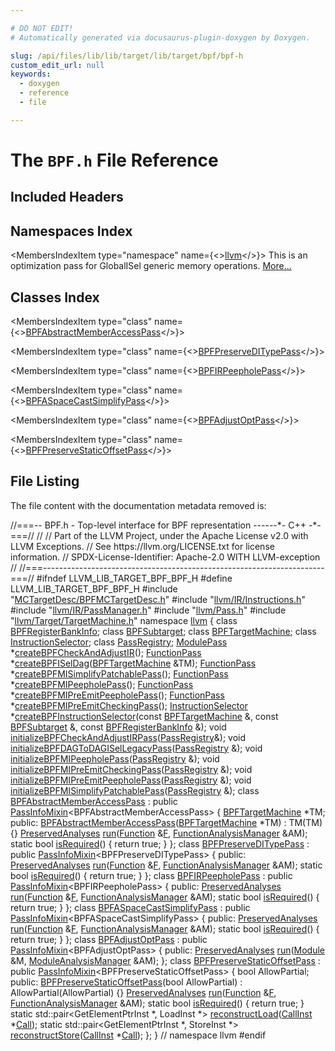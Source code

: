 ```yaml
---

# DO NOT EDIT!
# Automatically generated via docusaurus-plugin-doxygen by Doxygen.

slug: /api/files/lib/lib/target/lib/target/bpf/bpf-h
custom_edit_url: null
keywords:
  - doxygen
  - reference
  - file

---
```





# The `BPF.h` File Reference

<DoxygenPage pluginConfig={pluginConfig}>



## Included Headers

<IncludesList>
<IncludesListItem
  filePath="MCTargetDesc/BPFMCTargetDesc.h"
  permalink="/docs/api/files/lib/lib/target/lib/target/bpf/lib/target/bpf/mctargetdesc/bpfmctargetdesc-h"
  isLocal="true" />
<IncludesListItem
  filePath="llvm/IR/Instructions.h"
  permalink="/docs/api/files/include/include/llvm/include/llvm/ir/instructions-h"
  isLocal="true" />
<IncludesListItem
  filePath="llvm/IR/PassManager.h"
  permalink="/docs/api/files/include/include/llvm/include/llvm/ir/passmanager-h"
  isLocal="true" />
<IncludesListItem
  filePath="llvm/Pass.h"
  permalink="/docs/api/files/include/include/llvm/pass-h"
  isLocal="true" />
<IncludesListItem
  filePath="llvm/Target/TargetMachine.h"
  permalink="/docs/api/files/include/include/llvm/include/llvm/target/targetmachine-h"
  isLocal="true" />
</IncludesList>

## Namespaces Index

<MembersIndex>

<MembersIndexItem
  type="namespace"
  name={<><a href="/docs/api/namespaces/llvm">llvm</a></>}>
This is an optimization pass for GlobalISel generic memory operations. <a href="/docs/api/namespaces/llvm/#details">More...</a>
</MembersIndexItem>

</MembersIndex>

## Classes Index

<MembersIndex>

<MembersIndexItem
  type="class"
  name={<><a href="/docs/api/classes/llvm/bpfabstractmemberaccesspass">BPFAbstractMemberAccessPass</a></>}>
</MembersIndexItem>

<MembersIndexItem
  type="class"
  name={<><a href="/docs/api/classes/llvm/bpfpreserveditypepass">BPFPreserveDITypePass</a></>}>
</MembersIndexItem>

<MembersIndexItem
  type="class"
  name={<><a href="/docs/api/classes/llvm/bpfirpeepholepass">BPFIRPeepholePass</a></>}>
</MembersIndexItem>

<MembersIndexItem
  type="class"
  name={<><a href="/docs/api/classes/llvm/bpfaspacecastsimplifypass">BPFASpaceCastSimplifyPass</a></>}>
</MembersIndexItem>

<MembersIndexItem
  type="class"
  name={<><a href="/docs/api/classes/llvm/bpfadjustoptpass">BPFAdjustOptPass</a></>}>
</MembersIndexItem>

<MembersIndexItem
  type="class"
  name={<><a href="/docs/api/classes/llvm/bpfpreservestaticoffsetpass">BPFPreserveStaticOffsetPass</a></>}>
</MembersIndexItem>

</MembersIndex>


## File Listing

The file content with the documentation metadata removed is:

<ProgramListing>

<Link id="l00001" /><CodeLine lineNumber="1"><Highlight kind="comment">//===-- BPF.h - Top-level interface for BPF representation ------&#42;- C++ -&#42;-===//</Highlight><Highlight kind="normal"></Highlight></CodeLine>
<Link id="l00002" /><CodeLine lineNumber="2"><Highlight kind="normal"></Highlight><Highlight kind="comment">//</Highlight><Highlight kind="normal"></Highlight></CodeLine>
<Link id="l00003" /><CodeLine lineNumber="3"><Highlight kind="normal"></Highlight><Highlight kind="comment">// Part of the LLVM Project, under the Apache License v2.0 with LLVM Exceptions.</Highlight><Highlight kind="normal"></Highlight></CodeLine>
<Link id="l00004" /><CodeLine lineNumber="4"><Highlight kind="normal"></Highlight><Highlight kind="comment">// See https://llvm.org/LICENSE.txt for license information.</Highlight><Highlight kind="normal"></Highlight></CodeLine>
<Link id="l00005" /><CodeLine lineNumber="5"><Highlight kind="normal"></Highlight><Highlight kind="comment">// SPDX-License-Identifier: Apache-2.0 WITH LLVM-exception</Highlight><Highlight kind="normal"></Highlight></CodeLine>
<Link id="l00006" /><CodeLine lineNumber="6"><Highlight kind="normal"></Highlight><Highlight kind="comment">//</Highlight><Highlight kind="normal"></Highlight></CodeLine>
<Link id="l00007" /><CodeLine lineNumber="7"><Highlight kind="normal"></Highlight><Highlight kind="comment">//===----------------------------------------------------------------------===//</Highlight><Highlight kind="normal"></Highlight></CodeLine>
<Link id="l00008" /><CodeLine lineNumber="8"><Highlight kind="normal"></Highlight></CodeLine>
<Link id="l00009" /><CodeLine lineNumber="9"><Highlight kind="normal"></Highlight><Highlight kind="preprocessor">#ifndef LLVM&#95;LIB&#95;TARGET&#95;BPF&#95;BPF&#95;H</Highlight><Highlight kind="normal"></Highlight></CodeLine>
<Link id="l00010" /><CodeLine lineNumber="10"><Highlight kind="normal"></Highlight><Highlight kind="preprocessor">#define LLVM&#95;LIB&#95;TARGET&#95;BPF&#95;BPF&#95;H</Highlight><Highlight kind="normal"></Highlight></CodeLine>
<Link id="l00011" /><CodeLine lineNumber="11"><Highlight kind="normal"></Highlight></CodeLine>
<Link id="l00012" /><CodeLine lineNumber="12"><Highlight kind="normal"></Highlight><Highlight kind="preprocessor">#include &quot;<a href="/docs/api/files/lib/lib/target/lib/target/bpf/lib/target/bpf/mctargetdesc/bpfmctargetdesc-h">MCTargetDesc/BPFMCTargetDesc.h</a>&quot;</Highlight><Highlight kind="normal"></Highlight></CodeLine>
<Link id="l00013" /><CodeLine lineNumber="13"><Highlight kind="normal"></Highlight><Highlight kind="preprocessor">#include &quot;<a href="/docs/api/files/include/include/llvm/include/llvm/ir/instructions-h">llvm/IR/Instructions.h</a>&quot;</Highlight><Highlight kind="normal"></Highlight></CodeLine>
<Link id="l00014" /><CodeLine lineNumber="14"><Highlight kind="normal"></Highlight><Highlight kind="preprocessor">#include &quot;<a href="/docs/api/files/include/include/llvm/include/llvm/ir/passmanager-h">llvm/IR/PassManager.h</a>&quot;</Highlight><Highlight kind="normal"></Highlight></CodeLine>
<Link id="l00015" /><CodeLine lineNumber="15"><Highlight kind="normal"></Highlight><Highlight kind="preprocessor">#include &quot;<a href="/docs/api/files/include/include/llvm/pass-h">llvm/Pass.h</a>&quot;</Highlight><Highlight kind="normal"></Highlight></CodeLine>
<Link id="l00016" /><CodeLine lineNumber="16"><Highlight kind="normal"></Highlight><Highlight kind="preprocessor">#include &quot;<a href="/docs/api/files/include/include/llvm/include/llvm/target/targetmachine-h">llvm/Target/TargetMachine.h</a>&quot;</Highlight><Highlight kind="normal"></Highlight></CodeLine>
<Link id="l00017" /><CodeLine lineNumber="17"><Highlight kind="normal"></Highlight></CodeLine>
<Link id="l00018" /><CodeLine lineNumber="18"><Highlight kind="normal"></Highlight><Highlight kind="keyword">namespace </Highlight><Highlight kind="normal"><a href="/docs/api/namespaces/llvm">llvm</a> &#123;</Highlight></CodeLine>
<Link id="l00019" /><CodeLine lineNumber="19"><Highlight kind="normal"></Highlight><Highlight kind="keyword">class </Highlight><Highlight kind="normal"><a href="/docs/api/classes/llvm/bpfregisterbankinfo">BPFRegisterBankInfo</a>;</Highlight></CodeLine>
<Link id="l00020" /><CodeLine lineNumber="20"><Highlight kind="normal"></Highlight><Highlight kind="keyword">class </Highlight><Highlight kind="normal"><a href="/docs/api/classes/llvm/bpfsubtarget">BPFSubtarget</a>;</Highlight></CodeLine>
<Link id="l00021" /><CodeLine lineNumber="21"><Highlight kind="normal"></Highlight><Highlight kind="keyword">class </Highlight><Highlight kind="normal"><a href="/docs/api/classes/llvm/bpftargetmachine">BPFTargetMachine</a>;</Highlight></CodeLine>
<Link id="l00022" /><CodeLine lineNumber="22"><Highlight kind="normal"></Highlight><Highlight kind="keyword">class </Highlight><Highlight kind="normal"><a href="/docs/api/classes/llvm/instructionselector">InstructionSelector</a>;</Highlight></CodeLine>
<Link id="l00023" /><CodeLine lineNumber="23"><Highlight kind="normal"></Highlight><Highlight kind="keyword">class </Highlight><Highlight kind="normal"><a href="/docs/api/classes/llvm/passregistry">PassRegistry</a>;</Highlight></CodeLine>
<Link id="l00024" /><CodeLine lineNumber="24"><Highlight kind="normal"></Highlight></CodeLine>
<Link id="l00025" /><CodeLine lineNumber="25" lineLink="/docs/api/namespaces/llvm/#a3b4345043db48b0bcf86d7f32fd3fb98"><Highlight kind="normal"><a href="/docs/api/classes/llvm/modulepass">ModulePass</a> &#42;<a href="/docs/api/namespaces/llvm/#a3b4345043db48b0bcf86d7f32fd3fb98">createBPFCheckAndAdjustIR</a>();</Highlight></CodeLine>
<Link id="l00026" /><CodeLine lineNumber="26"><Highlight kind="normal"></Highlight></CodeLine>
<Link id="l00027" /><CodeLine lineNumber="27"><Highlight kind="normal"><a href="/docs/api/classes/llvm/functionpass">FunctionPass</a> &#42;<a href="/docs/api/namespaces/llvm/#acfb950896fb58b4088c8dd203f4330ef">createBPFISelDag</a>(<a href="/docs/api/classes/llvm/bpftargetmachine">BPFTargetMachine</a> &amp;TM);</Highlight></CodeLine>
<Link id="l00028" /><CodeLine lineNumber="28" lineLink="/docs/api/namespaces/llvm/#a2040605c72195ccb9cef5d15eafe0704"><Highlight kind="normal"><a href="/docs/api/classes/llvm/functionpass">FunctionPass</a> &#42;<a href="/docs/api/namespaces/llvm/#a2040605c72195ccb9cef5d15eafe0704">createBPFMISimplifyPatchablePass</a>();</Highlight></CodeLine>
<Link id="l00029" /><CodeLine lineNumber="29" lineLink="/docs/api/namespaces/llvm/#a5ba2d2b5b19aa3633b7c70561fd21f81"><Highlight kind="normal"><a href="/docs/api/classes/llvm/functionpass">FunctionPass</a> &#42;<a href="/docs/api/namespaces/llvm/#a5ba2d2b5b19aa3633b7c70561fd21f81">createBPFMIPeepholePass</a>();</Highlight></CodeLine>
<Link id="l00030" /><CodeLine lineNumber="30" lineLink="/docs/api/namespaces/llvm/#a4fd1ac6167db52a10634eb19f86731c0"><Highlight kind="normal"><a href="/docs/api/classes/llvm/functionpass">FunctionPass</a> &#42;<a href="/docs/api/namespaces/llvm/#a4fd1ac6167db52a10634eb19f86731c0">createBPFMIPreEmitPeepholePass</a>();</Highlight></CodeLine>
<Link id="l00031" /><CodeLine lineNumber="31" lineLink="/docs/api/namespaces/llvm/#a2b40c47c0e58750b5ef86bdbdab92045"><Highlight kind="normal"><a href="/docs/api/classes/llvm/functionpass">FunctionPass</a> &#42;<a href="/docs/api/namespaces/llvm/#a2b40c47c0e58750b5ef86bdbdab92045">createBPFMIPreEmitCheckingPass</a>();</Highlight></CodeLine>
<Link id="l00032" /><CodeLine lineNumber="32"><Highlight kind="normal"></Highlight></CodeLine>
<Link id="l00033" /><CodeLine lineNumber="33"><Highlight kind="normal"><a href="/docs/api/classes/llvm/instructionselector">InstructionSelector</a> &#42;<a href="/docs/api/namespaces/llvm/#addd8f2ab41b6945050844e9b35ed34ab">createBPFInstructionSelector</a>(</Highlight><Highlight kind="keyword">const</Highlight><Highlight kind="normal"> <a href="/docs/api/classes/llvm/bpftargetmachine">BPFTargetMachine</a> &amp;,</Highlight></CodeLine>
<Link id="l00034" /><CodeLine lineNumber="34"><Highlight kind="normal">                                                  </Highlight><Highlight kind="keyword">const</Highlight><Highlight kind="normal"> <a href="/docs/api/classes/llvm/bpfsubtarget">BPFSubtarget</a> &amp;,</Highlight></CodeLine>
<Link id="l00035" /><CodeLine lineNumber="35"><Highlight kind="normal">                                                  </Highlight><Highlight kind="keyword">const</Highlight><Highlight kind="normal"> <a href="/docs/api/classes/llvm/bpfregisterbankinfo">BPFRegisterBankInfo</a> &amp;);</Highlight></CodeLine>
<Link id="l00036" /><CodeLine lineNumber="36"><Highlight kind="normal"></Highlight></CodeLine>
<Link id="l00037" /><CodeLine lineNumber="37" lineLink="/docs/api/namespaces/llvm/#aae17271b2ca061b006eed7cafd19a394"><Highlight kind="normal"></Highlight><Highlight kind="keywordtype">void</Highlight><Highlight kind="normal"> <a href="/docs/api/namespaces/llvm/#aae17271b2ca061b006eed7cafd19a394">initializeBPFCheckAndAdjustIRPass</a>(<a href="/docs/api/classes/llvm/passregistry">PassRegistry</a>&amp;);</Highlight></CodeLine>
<Link id="l00038" /><CodeLine lineNumber="38" lineLink="/docs/api/namespaces/llvm/#ae5b6097ee8b58f791efc392d3ffab9ff"><Highlight kind="normal"></Highlight><Highlight kind="keywordtype">void</Highlight><Highlight kind="normal"> <a href="/docs/api/namespaces/llvm/#ae5b6097ee8b58f791efc392d3ffab9ff">initializeBPFDAGToDAGISelLegacyPass</a>(<a href="/docs/api/classes/llvm/passregistry">PassRegistry</a> &amp;);</Highlight></CodeLine>
<Link id="l00039" /><CodeLine lineNumber="39" lineLink="/docs/api/namespaces/llvm/#a4fecd337a629bb1500def6e7566b78cd"><Highlight kind="normal"></Highlight><Highlight kind="keywordtype">void</Highlight><Highlight kind="normal"> <a href="/docs/api/namespaces/llvm/#a4fecd337a629bb1500def6e7566b78cd">initializeBPFMIPeepholePass</a>(<a href="/docs/api/classes/llvm/passregistry">PassRegistry</a> &amp;);</Highlight></CodeLine>
<Link id="l00040" /><CodeLine lineNumber="40" lineLink="/docs/api/namespaces/llvm/#abf4089cbaeca5ce2f4c0e5220ea21f4f"><Highlight kind="normal"></Highlight><Highlight kind="keywordtype">void</Highlight><Highlight kind="normal"> <a href="/docs/api/namespaces/llvm/#abf4089cbaeca5ce2f4c0e5220ea21f4f">initializeBPFMIPreEmitCheckingPass</a>(<a href="/docs/api/classes/llvm/passregistry">PassRegistry</a> &amp;);</Highlight></CodeLine>
<Link id="l00041" /><CodeLine lineNumber="41" lineLink="/docs/api/namespaces/llvm/#a10cb982b901b6fd075a910bb02d04b37"><Highlight kind="normal"></Highlight><Highlight kind="keywordtype">void</Highlight><Highlight kind="normal"> <a href="/docs/api/namespaces/llvm/#a10cb982b901b6fd075a910bb02d04b37">initializeBPFMIPreEmitPeepholePass</a>(<a href="/docs/api/classes/llvm/passregistry">PassRegistry</a> &amp;);</Highlight></CodeLine>
<Link id="l00042" /><CodeLine lineNumber="42" lineLink="/docs/api/namespaces/llvm/#a1d5ab873d15a89bf418ebb6183e6ff72"><Highlight kind="normal"></Highlight><Highlight kind="keywordtype">void</Highlight><Highlight kind="normal"> <a href="/docs/api/namespaces/llvm/#a1d5ab873d15a89bf418ebb6183e6ff72">initializeBPFMISimplifyPatchablePass</a>(<a href="/docs/api/classes/llvm/passregistry">PassRegistry</a> &amp;);</Highlight></CodeLine>
<Link id="l00043" /><CodeLine lineNumber="43"><Highlight kind="normal"></Highlight></CodeLine>
<Link id="l00044" /><CodeLine lineNumber="44" lineLink="/docs/api/classes/llvm/bpfabstractmemberaccesspass"><Highlight kind="normal"></Highlight><Highlight kind="keyword">class </Highlight><Highlight kind="normal"><a href="/docs/api/classes/llvm/bpfabstractmemberaccesspass/#a4156d81bbcf43b70ad5253abd8fb8347">BPFAbstractMemberAccessPass</a></Highlight></CodeLine>
<Link id="l00045" /><CodeLine lineNumber="45"><Highlight kind="normal">    : </Highlight><Highlight kind="keyword">public</Highlight><Highlight kind="normal"> <a href="/docs/api/structs/llvm/passinfomixin">PassInfoMixin</a>&lt;BPFAbstractMemberAccessPass&gt; &#123;</Highlight></CodeLine>
<Link id="l00046" /><CodeLine lineNumber="46"><Highlight kind="normal">  <a href="/docs/api/classes/llvm/bpftargetmachine">BPFTargetMachine</a> &#42;TM;</Highlight></CodeLine>
<Link id="l00047" /><CodeLine lineNumber="47"><Highlight kind="normal"></Highlight></CodeLine>
<Link id="l00048" /><CodeLine lineNumber="48"><Highlight kind="normal"></Highlight><Highlight kind="keyword">public</Highlight><Highlight kind="normal">:</Highlight></CodeLine>
<Link id="l00049" /><CodeLine lineNumber="49" lineLink="/docs/api/classes/llvm/bpfabstractmemberaccesspass/#a4156d81bbcf43b70ad5253abd8fb8347"><Highlight kind="normal">  <a href="/docs/api/classes/llvm/bpfabstractmemberaccesspass/#a4156d81bbcf43b70ad5253abd8fb8347">BPFAbstractMemberAccessPass</a>(<a href="/docs/api/classes/llvm/bpftargetmachine">BPFTargetMachine</a> &#42;TM) : TM(TM) &#123;&#125;</Highlight></CodeLine>
<Link id="l00050" /><CodeLine lineNumber="50"><Highlight kind="normal">  <a href="/docs/api/classes/llvm/preservedanalyses">PreservedAnalyses</a> <a href="/docs/api/classes/llvm/bpfabstractmemberaccesspass/#a6dc0d5add9dd3e49bf053ce9eed7a998">run</a>(<a href="/docs/api/classes/llvm/function">Function</a> &amp;<a href="/docs/api/files/lib/lib/support/md5-cpp/#a96d73bbd7af15cb1fc38c3f4a3bd82e9">F</a>, <a href="/docs/api/namespaces/llvm/#adce09a5a0de0e3177eb00e932734af2f">FunctionAnalysisManager</a> &amp;AM);</Highlight></CodeLine>
<Link id="l00051" /><CodeLine lineNumber="51"><Highlight kind="normal"></Highlight></CodeLine>
<Link id="l00052" /><CodeLine lineNumber="52" lineLink="/docs/api/classes/llvm/bpfabstractmemberaccesspass/#a39c8c267e15bedcac9bb2487b5d6cba0"><Highlight kind="normal">  </Highlight><Highlight kind="keyword">static</Highlight><Highlight kind="normal"> </Highlight><Highlight kind="keywordtype">bool</Highlight><Highlight kind="normal"> <a href="/docs/api/classes/llvm/bpfabstractmemberaccesspass/#a39c8c267e15bedcac9bb2487b5d6cba0">isRequired</a>() &#123; </Highlight><Highlight kind="keywordflow">return</Highlight><Highlight kind="normal"> </Highlight><Highlight kind="keyword">true</Highlight><Highlight kind="normal">; &#125;</Highlight></CodeLine>
<Link id="l00053" /><CodeLine lineNumber="53"><Highlight kind="normal">&#125;;</Highlight></CodeLine>
<Link id="l00054" /><CodeLine lineNumber="54"><Highlight kind="normal"></Highlight></CodeLine>
<Link id="l00055" /><CodeLine lineNumber="55" lineLink="/docs/api/classes/llvm/bpfpreserveditypepass"><Highlight kind="normal"></Highlight><Highlight kind="keyword">class </Highlight><Highlight kind="normal"><a href="/docs/api/classes/llvm/bpfpreserveditypepass">BPFPreserveDITypePass</a> : </Highlight><Highlight kind="keyword">public</Highlight><Highlight kind="normal"> <a href="/docs/api/structs/llvm/passinfomixin">PassInfoMixin</a>&lt;BPFPreserveDITypePass&gt; &#123;</Highlight></CodeLine>
<Link id="l00056" /><CodeLine lineNumber="56"><Highlight kind="normal"></Highlight><Highlight kind="keyword">public</Highlight><Highlight kind="normal">:</Highlight></CodeLine>
<Link id="l00057" /><CodeLine lineNumber="57"><Highlight kind="normal">  <a href="/docs/api/classes/llvm/preservedanalyses">PreservedAnalyses</a> <a href="/docs/api/classes/llvm/bpfpreserveditypepass/#ae1e68a4457f7157f360590db8094edc4">run</a>(<a href="/docs/api/classes/llvm/function">Function</a> &amp;<a href="/docs/api/files/lib/lib/support/md5-cpp/#a96d73bbd7af15cb1fc38c3f4a3bd82e9">F</a>, <a href="/docs/api/namespaces/llvm/#adce09a5a0de0e3177eb00e932734af2f">FunctionAnalysisManager</a> &amp;AM);</Highlight></CodeLine>
<Link id="l00058" /><CodeLine lineNumber="58"><Highlight kind="normal"></Highlight></CodeLine>
<Link id="l00059" /><CodeLine lineNumber="59" lineLink="/docs/api/classes/llvm/bpfpreserveditypepass/#a4b53a0b5eed932e17963e8f15b67bf43"><Highlight kind="normal">  </Highlight><Highlight kind="keyword">static</Highlight><Highlight kind="normal"> </Highlight><Highlight kind="keywordtype">bool</Highlight><Highlight kind="normal"> <a href="/docs/api/classes/llvm/bpfpreserveditypepass/#a4b53a0b5eed932e17963e8f15b67bf43">isRequired</a>() &#123; </Highlight><Highlight kind="keywordflow">return</Highlight><Highlight kind="normal"> </Highlight><Highlight kind="keyword">true</Highlight><Highlight kind="normal">; &#125;</Highlight></CodeLine>
<Link id="l00060" /><CodeLine lineNumber="60"><Highlight kind="normal">&#125;;</Highlight></CodeLine>
<Link id="l00061" /><CodeLine lineNumber="61"><Highlight kind="normal"></Highlight></CodeLine>
<Link id="l00062" /><CodeLine lineNumber="62" lineLink="/docs/api/classes/llvm/bpfirpeepholepass"><Highlight kind="normal"></Highlight><Highlight kind="keyword">class </Highlight><Highlight kind="normal"><a href="/docs/api/classes/llvm/bpfirpeepholepass">BPFIRPeepholePass</a> : </Highlight><Highlight kind="keyword">public</Highlight><Highlight kind="normal"> <a href="/docs/api/structs/llvm/passinfomixin">PassInfoMixin</a>&lt;BPFIRPeepholePass&gt; &#123;</Highlight></CodeLine>
<Link id="l00063" /><CodeLine lineNumber="63"><Highlight kind="normal"></Highlight><Highlight kind="keyword">public</Highlight><Highlight kind="normal">:</Highlight></CodeLine>
<Link id="l00064" /><CodeLine lineNumber="64"><Highlight kind="normal">  <a href="/docs/api/classes/llvm/preservedanalyses">PreservedAnalyses</a> <a href="/docs/api/classes/llvm/bpfirpeepholepass/#abf9fca0eab24cbc96c2d0c2c2a1438a4">run</a>(<a href="/docs/api/classes/llvm/function">Function</a> &amp;<a href="/docs/api/files/lib/lib/support/md5-cpp/#a96d73bbd7af15cb1fc38c3f4a3bd82e9">F</a>, <a href="/docs/api/namespaces/llvm/#adce09a5a0de0e3177eb00e932734af2f">FunctionAnalysisManager</a> &amp;AM);</Highlight></CodeLine>
<Link id="l00065" /><CodeLine lineNumber="65"><Highlight kind="normal"></Highlight></CodeLine>
<Link id="l00066" /><CodeLine lineNumber="66" lineLink="/docs/api/classes/llvm/bpfirpeepholepass/#ad8f0f5ee254acf5c32cc859f1b17350b"><Highlight kind="normal">  </Highlight><Highlight kind="keyword">static</Highlight><Highlight kind="normal"> </Highlight><Highlight kind="keywordtype">bool</Highlight><Highlight kind="normal"> <a href="/docs/api/classes/llvm/bpfirpeepholepass/#ad8f0f5ee254acf5c32cc859f1b17350b">isRequired</a>() &#123; </Highlight><Highlight kind="keywordflow">return</Highlight><Highlight kind="normal"> </Highlight><Highlight kind="keyword">true</Highlight><Highlight kind="normal">; &#125;</Highlight></CodeLine>
<Link id="l00067" /><CodeLine lineNumber="67"><Highlight kind="normal">&#125;;</Highlight></CodeLine>
<Link id="l00068" /><CodeLine lineNumber="68"><Highlight kind="normal"></Highlight></CodeLine>
<Link id="l00069" /><CodeLine lineNumber="69" lineLink="/docs/api/classes/llvm/bpfaspacecastsimplifypass"><Highlight kind="normal"></Highlight><Highlight kind="keyword">class </Highlight><Highlight kind="normal"><a href="/docs/api/classes/llvm/bpfaspacecastsimplifypass">BPFASpaceCastSimplifyPass</a></Highlight></CodeLine>
<Link id="l00070" /><CodeLine lineNumber="70"><Highlight kind="normal">    : </Highlight><Highlight kind="keyword">public</Highlight><Highlight kind="normal"> <a href="/docs/api/structs/llvm/passinfomixin">PassInfoMixin</a>&lt;BPFASpaceCastSimplifyPass&gt; &#123;</Highlight></CodeLine>
<Link id="l00071" /><CodeLine lineNumber="71"><Highlight kind="normal"></Highlight><Highlight kind="keyword">public</Highlight><Highlight kind="normal">:</Highlight></CodeLine>
<Link id="l00072" /><CodeLine lineNumber="72"><Highlight kind="normal">  <a href="/docs/api/classes/llvm/preservedanalyses">PreservedAnalyses</a> <a href="/docs/api/classes/llvm/bpfaspacecastsimplifypass/#a76364c57022d89ac618f1b1e22bef6e2">run</a>(<a href="/docs/api/classes/llvm/function">Function</a> &amp;<a href="/docs/api/files/lib/lib/support/md5-cpp/#a96d73bbd7af15cb1fc38c3f4a3bd82e9">F</a>, <a href="/docs/api/namespaces/llvm/#adce09a5a0de0e3177eb00e932734af2f">FunctionAnalysisManager</a> &amp;AM);</Highlight></CodeLine>
<Link id="l00073" /><CodeLine lineNumber="73"><Highlight kind="normal"></Highlight></CodeLine>
<Link id="l00074" /><CodeLine lineNumber="74" lineLink="/docs/api/classes/llvm/bpfaspacecastsimplifypass/#a67e1ad7217f22aadb88a438807e4f8ca"><Highlight kind="normal">  </Highlight><Highlight kind="keyword">static</Highlight><Highlight kind="normal"> </Highlight><Highlight kind="keywordtype">bool</Highlight><Highlight kind="normal"> <a href="/docs/api/classes/llvm/bpfaspacecastsimplifypass/#a67e1ad7217f22aadb88a438807e4f8ca">isRequired</a>() &#123; </Highlight><Highlight kind="keywordflow">return</Highlight><Highlight kind="normal"> </Highlight><Highlight kind="keyword">true</Highlight><Highlight kind="normal">; &#125;</Highlight></CodeLine>
<Link id="l00075" /><CodeLine lineNumber="75"><Highlight kind="normal">&#125;;</Highlight></CodeLine>
<Link id="l00076" /><CodeLine lineNumber="76"><Highlight kind="normal"></Highlight></CodeLine>
<Link id="l00077" /><CodeLine lineNumber="77" lineLink="/docs/api/classes/llvm/bpfadjustoptpass"><Highlight kind="normal"></Highlight><Highlight kind="keyword">class </Highlight><Highlight kind="normal"><a href="/docs/api/classes/llvm/bpfadjustoptpass">BPFAdjustOptPass</a> : </Highlight><Highlight kind="keyword">public</Highlight><Highlight kind="normal"> <a href="/docs/api/structs/llvm/passinfomixin">PassInfoMixin</a>&lt;BPFAdjustOptPass&gt; &#123;</Highlight></CodeLine>
<Link id="l00078" /><CodeLine lineNumber="78"><Highlight kind="normal"></Highlight><Highlight kind="keyword">public</Highlight><Highlight kind="normal">:</Highlight></CodeLine>
<Link id="l00079" /><CodeLine lineNumber="79"><Highlight kind="normal">  <a href="/docs/api/classes/llvm/preservedanalyses">PreservedAnalyses</a> <a href="/docs/api/classes/llvm/bpfadjustoptpass/#a24d58eb05b954d419e136f326ec3b8cd">run</a>(<a href="/docs/api/classes/llvm/module">Module</a> &amp;M, <a href="/docs/api/namespaces/llvm/#af9c9208365fd9ce11392b4d79485e259">ModuleAnalysisManager</a> &amp;AM);</Highlight></CodeLine>
<Link id="l00080" /><CodeLine lineNumber="80"><Highlight kind="normal">&#125;;</Highlight></CodeLine>
<Link id="l00081" /><CodeLine lineNumber="81"><Highlight kind="normal"></Highlight></CodeLine>
<Link id="l00082" /><CodeLine lineNumber="82" lineLink="/docs/api/classes/llvm/bpfpreservestaticoffsetpass"><Highlight kind="normal"></Highlight><Highlight kind="keyword">class </Highlight><Highlight kind="normal"><a href="/docs/api/classes/llvm/bpfpreservestaticoffsetpass/#a92bb4ec5de2c36b1db362f6eb47f7a7b">BPFPreserveStaticOffsetPass</a></Highlight></CodeLine>
<Link id="l00083" /><CodeLine lineNumber="83"><Highlight kind="normal">    : </Highlight><Highlight kind="keyword">public</Highlight><Highlight kind="normal"> <a href="/docs/api/structs/llvm/passinfomixin">PassInfoMixin</a>&lt;BPFPreserveStaticOffsetPass&gt; &#123;</Highlight></CodeLine>
<Link id="l00084" /><CodeLine lineNumber="84"><Highlight kind="normal">  </Highlight><Highlight kind="keywordtype">bool</Highlight><Highlight kind="normal"> AllowPartial;</Highlight></CodeLine>
<Link id="l00085" /><CodeLine lineNumber="85"><Highlight kind="normal"></Highlight></CodeLine>
<Link id="l00086" /><CodeLine lineNumber="86"><Highlight kind="normal"></Highlight><Highlight kind="keyword">public</Highlight><Highlight kind="normal">:</Highlight></CodeLine>
<Link id="l00087" /><CodeLine lineNumber="87" lineLink="/docs/api/classes/llvm/bpfpreservestaticoffsetpass/#a92bb4ec5de2c36b1db362f6eb47f7a7b"><Highlight kind="normal">  <a href="/docs/api/classes/llvm/bpfpreservestaticoffsetpass/#a92bb4ec5de2c36b1db362f6eb47f7a7b">BPFPreserveStaticOffsetPass</a>(</Highlight><Highlight kind="keywordtype">bool</Highlight><Highlight kind="normal"> AllowPartial) : AllowPartial(AllowPartial) &#123;&#125;</Highlight></CodeLine>
<Link id="l00088" /><CodeLine lineNumber="88"><Highlight kind="normal">  <a href="/docs/api/classes/llvm/preservedanalyses">PreservedAnalyses</a> <a href="/docs/api/classes/llvm/bpfpreservestaticoffsetpass/#aef25d4cdefd91999a61e1854ea64b148">run</a>(<a href="/docs/api/classes/llvm/function">Function</a> &amp;<a href="/docs/api/files/lib/lib/support/md5-cpp/#a96d73bbd7af15cb1fc38c3f4a3bd82e9">F</a>, <a href="/docs/api/namespaces/llvm/#adce09a5a0de0e3177eb00e932734af2f">FunctionAnalysisManager</a> &amp;AM);</Highlight></CodeLine>
<Link id="l00089" /><CodeLine lineNumber="89"><Highlight kind="normal"></Highlight></CodeLine>
<Link id="l00090" /><CodeLine lineNumber="90" lineLink="/docs/api/classes/llvm/bpfpreservestaticoffsetpass/#a35ce75dc50f299c4278a189dee8006c0"><Highlight kind="normal">  </Highlight><Highlight kind="keyword">static</Highlight><Highlight kind="normal"> </Highlight><Highlight kind="keywordtype">bool</Highlight><Highlight kind="normal"> <a href="/docs/api/classes/llvm/bpfpreservestaticoffsetpass/#a35ce75dc50f299c4278a189dee8006c0">isRequired</a>() &#123; </Highlight><Highlight kind="keywordflow">return</Highlight><Highlight kind="normal"> </Highlight><Highlight kind="keyword">true</Highlight><Highlight kind="normal">; &#125;</Highlight></CodeLine>
<Link id="l00091" /><CodeLine lineNumber="91"><Highlight kind="normal"></Highlight></CodeLine>
<Link id="l00092" /><CodeLine lineNumber="92"><Highlight kind="normal">  </Highlight><Highlight kind="keyword">static</Highlight><Highlight kind="normal"> std::pair&lt;GetElementPtrInst &#42;, LoadInst &#42;&gt;</Highlight></CodeLine>
<Link id="l00093" /><CodeLine lineNumber="93"><Highlight kind="normal">  <a href="/docs/api/classes/llvm/bpfpreservestaticoffsetpass/#ad8b5905523204667cdaf17629a69a82e">reconstructLoad</a>(<a href="/docs/api/classes/llvm/callinst">CallInst</a> &#42;<a href="/docs/api/groups/arcopt/#ga9c9cf6ad55eb23d77d083a184e416c09">Call</a>);</Highlight></CodeLine>
<Link id="l00094" /><CodeLine lineNumber="94"><Highlight kind="normal"></Highlight></CodeLine>
<Link id="l00095" /><CodeLine lineNumber="95"><Highlight kind="normal">  </Highlight><Highlight kind="keyword">static</Highlight><Highlight kind="normal"> std::pair&lt;GetElementPtrInst &#42;, StoreInst &#42;&gt;</Highlight></CodeLine>
<Link id="l00096" /><CodeLine lineNumber="96"><Highlight kind="normal">  <a href="/docs/api/classes/llvm/bpfpreservestaticoffsetpass/#a509bd79859ed851dc0a1aa4c437b97b8">reconstructStore</a>(<a href="/docs/api/classes/llvm/callinst">CallInst</a> &#42;<a href="/docs/api/groups/arcopt/#ga9c9cf6ad55eb23d77d083a184e416c09">Call</a>);</Highlight></CodeLine>
<Link id="l00097" /><CodeLine lineNumber="97"><Highlight kind="normal">&#125;;</Highlight></CodeLine>
<Link id="l00098" /><CodeLine lineNumber="98"><Highlight kind="normal"></Highlight></CodeLine>
<Link id="l00099" /><CodeLine lineNumber="99"><Highlight kind="normal">&#125; </Highlight><Highlight kind="comment">// namespace llvm</Highlight><Highlight kind="normal"></Highlight></CodeLine>
<Link id="l00100" /><CodeLine lineNumber="100"><Highlight kind="normal"></Highlight></CodeLine>
<Link id="l00101" /><CodeLine lineNumber="101"><Highlight kind="normal"></Highlight><Highlight kind="preprocessor">#endif</Highlight></CodeLine>

</ProgramListing>

</DoxygenPage>
